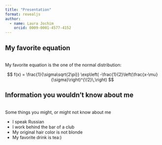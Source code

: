 ---
title: "Presentation"
format: revealjs
author: 
  - name: Laura Jochim
    orcid: 0009-0001-4577-4152
---


## My favorite equation
\
My favorite equation is the one of the normal distribution:\

$$
 f(x) = \frac{1}{\sigma\sqrt{2\pi}} 
  \exp\left( -\frac{1}{2}\left(\frac{x-\mu}{\sigma}\right)^{\!2}\,\right)
$$



## Information you wouldn't know about me
\
Some things you might, or might not know about me

-   I speak Russian
-   I work behind the bar of a club
-   My original hair color is not blonde
-   My favorite drink is tea:)



